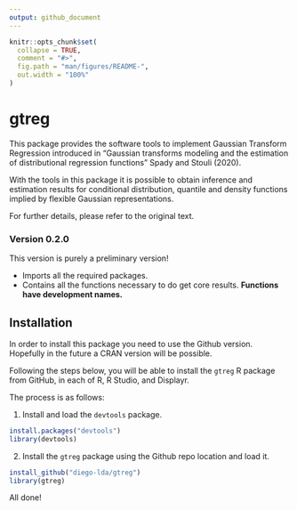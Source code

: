 ```yaml
---
output: github_document
---
```


<!-- README.md is generated from README.Rmd. Please edit that file -->

```r
knitr::opts_chunk$set(
  collapse = TRUE,
  comment = "#>",
  fig.path = "man/figures/README-",
  out.width = "100%"
)
```

# gtreg

<!-- badges: start -->
<!-- badges: end -->

This package provides the software tools to implement Gaussian Transform Regression introduced in "Gaussian transforms modeling and the estimation of distributional regression functions" Spady and Stouli (2020). 

With the tools in this package it is possible to obtain inference and estimation results for conditional distribution, quantile and density functions implied by flexible Gaussian representations.

For further details, please refer to the original text.

### Version 0.2.0

This version is purely a preliminary version!

- Imports all the required packages.
- Contains all the functions necessary to do get core results. __Functions have development names.__

## Installation

In order to install this package you need to use the Github version. Hopefully in the future a CRAN version will be possible.

Following the steps below, you will be able to install the `gtreg` R package from GitHub, in each of R, R Studio, and Displayr.

The process is as follows:

1) Install and load the `devtools` package.

```r
install.packages("devtools")
library(devtools)
```

2) Install the `gtreg` package using the Github repo location and load it.

```r
install_github("diego-lda/gtreg")
library(gtreg)
```


All done!


